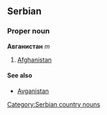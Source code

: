 ==Serbian==
===Proper noun===
'''Авганистан''' ''m''
#[[Afghanistan]]
====See also====
*[[Avganistan]]
[[Category:Serbian country nouns]]